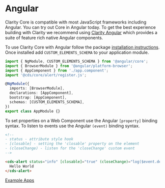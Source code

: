 
<Meta title="Documentation/Angular" />

<Story id="stories-clarity--theme-switcher" inline={true} />

# Angular

Clarity Core is compatible with most JavaScript frameworks including Angular.
You can try out Core in Angular today. To get the best experience building
with Clarity we recommend using <a href="https://clarity.design/documentation/get-started" target="_blank" rel="noopener">Clarity Angular</a>
which provides a suite of feature rich native Angular components.

To use Clarity Core with Angular follow the package <a href="./?path=/docs/documentation-getting-started--page">installation instructions</a>.
Once installed add <code>CUSTOM_ELEMENTS_SCHEMA</code> to your application
module.

```typescript
import { NgModule, CUSTOM_ELEMENTS_SCHEMA } from '@angular/core';
import { BrowserModule } from '@angular/platform-browser';
import { AppComponent } from './app.component';
import '@cds/core/alert/register.js';

@NgModule({
  imports: [BrowserModule],
  declarations: [AppComponent],
  bootstrap: [AppComponent],
  schemas: [CUSTOM_ELEMENTS_SCHEMA],
})
export class AppModule {}
```

To set properties on a Web Component use the Angular <code>[property]</code> binding syntax.
To listen to events use the Angular <code>(event)</code> binding syntax.

```html
<!--
- status - attribute style hook
- [closable] - setting the 'closable' property on the element
- (closeChange) - listen for the 'closeChange' custom event
-->

<cds-alert status="info" [closable]="true" (closeChange)="log($event.detail)">
  Hello World
</cds-alert>
```

<a href="https://github.com/vmware/clarity/tree/next/apps" target="_blank" rel="noopener">
  <cds-button>Example Apps</cds-button>
</a>
